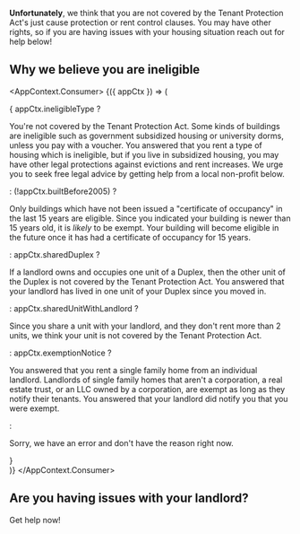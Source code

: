 
**Unfortunately**, we think that you are not covered by the Tenant Protection Act's just cause protection or rent control clauses. You may have other rights, so if you are having issues with your housing situation reach out for help below!

## Why we believe you are ineligible
<AppContext.Consumer>
    {({ appCtx }) => (
        <div>
            {
                appCtx.ineligibleType ?
                <p>You're not covered by the Tenant Protection Act. Some kinds of buildings are ineligible such as government subsidized housing or university dorms, unless you pay with a voucher. You answered that you rent a type of housing which is ineligible, but if you live in subsidized housing, you may have other legal protections against evictions and rent increases. We urge you to seek free legal advice by getting help from a local non-profit below.</p>
                : (!appCtx.builtBefore2005) ?
                <p>Only buildings which have not been issued a "certificate of occupancy" in the last 15 years are eligible. Since you indicated your building is newer than 15 years old, it is <em>likely</em> to be exempt. Your building will become eligible in the future once it has had a certificate of occupancy for 15 years.</p>
                : appCtx.sharedDuplex ?
                <p>If a landlord owns and occupies one unit of a Duplex, then the other unit of the Duplex is not covered by the Tenant Protection Act. You answered that your landlord has lived in one unit of your Duplex since you moved in.</p>
                : appCtx.sharedUnitWithLandlord ?
                <p>Since you share a unit with your landlord, and they don't rent more than 2 units, we think your unit is not covered by the Tenant Protection Act.</p>
                : appCtx.exemptionNotice ?
                <p>You answered that you rent a single family home from an individual landlord. Landlords of single family homes that aren't a corporation, a real estate trust, or an LLC owned by a corporation, are exempt as long as they notify their tenants. You answered that your landlord did notify you that you were exempt.</p>
                :
                <p>Sorry, we have an error and don't have the reason right now.</p>
            }
        </div>
    )}
</AppContext.Consumer>

## Are you having issues with your landlord?
<PrimaryButton to="/getHelp">Get help now!</PrimaryButton>

